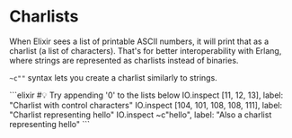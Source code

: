 
# Charlists

When Elixir sees a list of printable ASCII numbers, it will print that as a charlist (a list of characters). That's for better interoperability with Erlang, where strings are represented as charlists instead of binaries.

`~c""` syntax lets you create a charlist similarly to strings.

<EditorCode>
```elixir
#💡 Try appending '0' to the lists below
IO.inspect [11, 12, 13], label: "Charlist with control characters"
IO.inspect [104, 101, 108, 108, 111], label: "Charlist representing hello"
IO.inspect ~c"hello", label: "Also a charlist representing hello"
```
</EditorCode>

